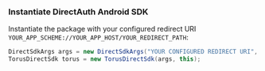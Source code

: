 ### Instantiate DirectAuth Android SDK

Instantiate the package with your configured redirect URI
`YOUR_APP_SCHEME://YOUR_APP_HOST/YOUR_REDIRECT_PATH`:

```java
DirectSdkArgs args = new DirectSdkArgs("YOUR CONFIGURED REDIRECT URI", TorusNetwork.TESTNET);
TorusDirectSdk torus = new TorusDirectSdk(args, this);
```
